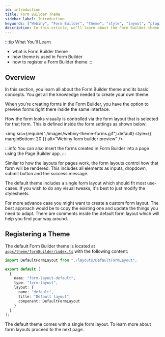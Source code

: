 ```yaml
---
id: introduction
title: Form Builder Theme
sidebar_label: Introduction
keywords: ["Webiny", "Form Builder", "theme", "style", "layout", "plugin"]
description: In this article, we'll learn about the Form Builder theme
---
```


<!-- Always include this section on top of the page. -->

:::tip What You’ll Learn
- what is Form Builder theme
- how theme is used in Form Builder
- how to register a Form Builder theme
:::

## Overview

In this section, you learn all about the Form Builder theme and its basic concepts. You get all the knowledge needed to create your own theme.

When you're creating forms in the Form Builder, you have the option to preview forms right there inside the same interface.

How the form looks visually is controlled via the form layout that is selected for that form. This is defined inside the form settings as shown below:

<!-- vale off -->

<img
  src={require("./images/webiny-theme-forms.gif").default}
  style={{ marginBottom: 20 }}
  alt="Webiny form builder preview"
/>

<!-- vale on -->


:::info
You can also insert the forms created in Form Builder into a page using the Page Builder app.
:::


Similar to how the layouts for pages work, the form layouts control how that form will be rendered. This includes all elements as inputs, dropdown, submit button and the success message.

The default theme includes a single form layout which should fit most use-cases. If you wish to do any visual tweaks, it's best to just modify the stylesheets.

For more advance case you might want to create a custom form layout. The best approach would be to copy the existing one and update the things you need to adapt. There are comments inside the default form layout which will help you find your way around.

## Registering a Theme
The default Form Builder theme is located at [`apps/theme/formBuilder/index.ts`](https://github.com/webiny/webiny-js/blob/next/apps/theme/formBuilder/index.ts) with the following content:

```ts title="apps/theme/formBuilder/index.ts"
import DefaultFormLayout from "./layouts/DefaultFormLayout";

export default [
  {
    name: "form-layout-default",
    type: "form-layout",
    layout: {
      name: "default",
      title: "Default layout",
      component: DefaultFormLayout
    }
  }
];
```

The default theme comes with a single form layout. To learn more about form layouts proceed to the next page.
